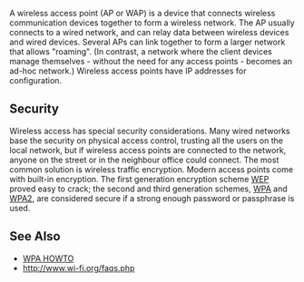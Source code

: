 A wireless access point (AP or WAP) is a device that connects wireless communication devices together to form a wireless network. The AP usually connects to a wired network, and can relay data between wireless devices and wired devices.  Several APs can link together to form a larger network that allows "roaming". (In contrast, a network where the client devices manage themselves - without the need for any access points - becomes an ad-hoc network.) Wireless access points have IP addresses for configuration.

==Security==
Wireless access has special security considerations.  Many wired networks base the security on physical access control, trusting all the users on the local network, but if wireless access points are connected to the network, anyone on the street or in the neighbour office could connect.  The most common solution is wireless traffic encryption. Modern access points come with built-in encryption. The first generation encryption scheme [[Wired Equivalent Privacy|WEP]] proved easy to crack; the second and third generation schemes, [[Wi-Fi Protected Access|WPA]] and [[IEEE 802.11i|WPA2]], are considered secure if a strong enough password or passphrase is used.

==See Also==
* [[WPA HOWTO]]
* http://www.wi-fi.org/faqs.php